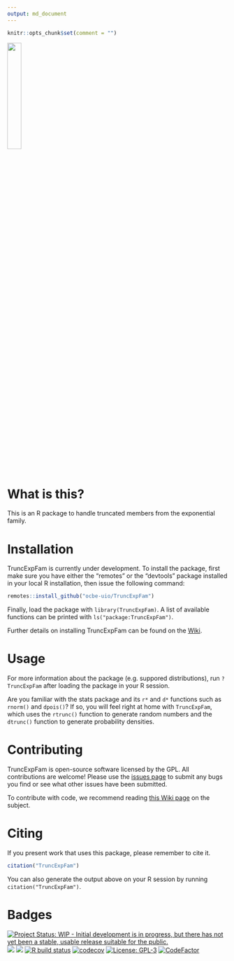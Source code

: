 ```yaml
---
output: md_document
---
```


```r
knitr::opts_chunk$set(comment = "")
```

<img src="logo.png" width=25%>

# What is this?

This is an R package to handle truncated members from the exponential family.

# Installation

TruncExpFam is currently under development. To install the package, first make sure you have either the "remotes" or the "devtools" package installed in your local R installation, then issue the following command:

```r
remotes::install_github("ocbe-uio/TruncExpFam")
```

Finally, load the package with `library(TruncExpFam)`. A list of available functions can be printed with `ls("package:TruncExpFam")`.

Further details on installing TruncExpFam can be found on the [Wiki](https://github.com/ocbe-uio/TruncExpFam/wiki/Installing-TruncExpFam).

# Usage

For more information about the package (e.g. suppored distributions), run `?TruncExpFam` after loading the package in your R session.

Are you familiar with the stats package and its `r*` and `d*` functions such as `rnorm()` and `dpois()`? If so, you will feel right at home with `TruncExpFam`, which uses the `rtrunc()` function to generate random numbers and the `dtrunc()` function to generate probability densities.

# Contributing

TruncExpFam is open-source software licensed by the GPL. All contributions are welcome! Please use the [issues page](https://github.com/ocbe-uio/TruncExpFam/issues) to submit any bugs you find or see what other issues have been submitted.

To contribute with code, we recommend reading [this Wiki page](https://github.com/ocbe-uio/TruncExpFam/wiki/Contributing-to-the-project) on the subject.

# Citing

If you present work that uses this package, please remember to cite it.

```r
citation("TruncExpFam")
```

You can also generate the output above on your R session by running `citation("TruncExpFam")`.

# Badges

[![Project Status: WIP - Initial development is in progress, but there has not yet been a stable, usable release suitable for the public.](https://www.repostatus.org/badges/latest/wip.svg)](https://www.repostatus.org/#wip)
[![](https://img.shields.io/github/last-commit/ocbe-uio/TruncExpFam.svg)](https://github.com/ocbe-uio/TruncExpFam/commits/develop)
[![](https://img.shields.io/github/languages/code-size/ocbe-uio/TruncExpFam.svg)](https://github.com/ocbe-uio/TruncExpFam)
[![R build status](https://github.com/ocbe-uio/TruncExpFam/workflows/R-CMD-check/badge.svg)](https://github.com/ocbe-uio/TruncExpFam/actions)
[![codecov](https://codecov.io/gh/ocbe-uio/TruncExpFam/branch/develop/graph/badge.svg?token=78YFRZKJO6)](https://codecov.io/gh/ocbe-uio/TruncExpFam)
[![License: GPL-3](https://img.shields.io/badge/license-GPL--3-blue.svg)](https://cran.r-project.org/web/licenses/GPL-3)
[![CodeFactor](https://www.codefactor.io/repository/github/ocbe-uio/TruncExpFam/badge)](https://www.codefactor.io/repository/github/ocbe-uio/TruncExpFam)
